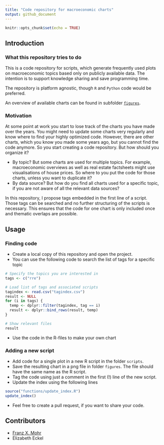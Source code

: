 ```yaml
---
title: "Code repository for macroeconomic charts"
output: github_document
---
```


```r
knitr::opts_chunk$set(echo = TRUE)
```

## Introduction

### What this repository tries to do

This is a code repository for scripts, which generate frequently used plots on macroeconomic topics based only on publicly available data. The intention is to support knowledge sharing and save programming time.

The repository is platform agnostic, though `R` and `Python` code would be preferred.

An overview of available charts can be found in subfolder [`figures`](/figures).

### Motivation

At some point at work you start to lose track of the charts you have made over the years. You might need to update some charts very regularly and know where to find your highly optimized code. However, there are other charts, which you know you made some years ago, but you cannot find the code anymore. So you start creating a code repository. But how should you organize it?

* By topic? But some charts are used for multiple topics. For example, macroeconomic overviews as well as real estate factsheets might use visualisations of house prices. So where to you put the code for those charts, unless you want to duplicate it?
* By data source? But how do you find all charts used for a specific topic, if you are not aware of all the relevant data sources?

In this repository, I propose tags embedded in the first line of a script. Those tags can be searched and no further structuring of the scripts is necessary. This ensures that the code for one chart is only included once and thematic overlaps are possible.

## Usage

### Finding code

* Create a local copy of this repository and open the project.
* You can use the following code to search the list of tags for a specific topic

```r
# Specify the topics you are interested in
tags <- c("rre")

# Load list of tags and associated scripts
tagindex <- read.csv("tagindex.csv")
result <- NULL
for (i in tags) {
  temp <- dplyr::filter(tagindex, tag == i)
  result <- dplyr::bind_rows(result, temp)
}

# Show relevant files
result
```

* Use the code in the R-files to make your own chart

### Adding a new script

* Add code for a single plot in a new R script in the folder `scripts`.
* Save the resulting chart in a png file in folder `figures`. The file should have the same name as the R script.
* Tag the code using just a comment in the first (!) line of the new script.
* Update the index using the following lines

```r
source("functions/update_index.R")
update_index()
```

* Feel free to create a pull request, if you want to share your code.

## Contributors

* [Franz X. Mohr](https://github.com/franzmohr)
* Elizabeth Eckel

